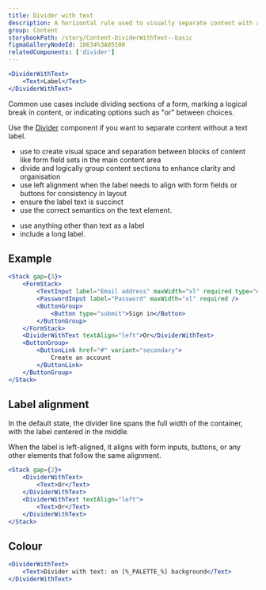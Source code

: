 ```yaml
---
title: Divider with text
description: A horizontal rule used to visually separate content with a label.
group: Content
storybookPath: /story/Content-DividerWithText--basic
figmaGalleryNodeId: 18634%3A85108
relatedComponents: ['divider']
---
```


```jsx live
<DividerWithText>
	<Text>Label</Text>
</DividerWithText>
```

Common use cases include dividing sections of a form, marking a logical break in content, or indicating options such as "or" between choices.

Use the [Divider](/components/divider) component if you want to separate content without a text label.

<DoHeading />

- use to create visual space and separation between blocks of content like form field sets in the main content area
- divide and logically group content sections to enhance clarity and organisation
- use left alignment when the label needs to align with form fields or buttons for consistency in layout
- ensure the label text is succinct
- use the correct semantics on the text element.

<DontHeading />

- use anything other than text as a label
- include a long label.

## Example

```jsx live
<Stack gap={3}>
	<FormStack>
		<TextInput label="Email address" maxWidth="xl" required type="email" />
		<PasswordInput label="Password" maxWidth="xl" required />
		<ButtonGroup>
			<Button type="submit">Sign in</Button>
		</ButtonGroup>
	</FormStack>
	<DividerWithText textAlign="left">Or</DividerWithText>
	<ButtonGroup>
		<ButtonLink href="#" variant="secondary">
			Create an account
		</ButtonLink>
	</ButtonGroup>
</Stack>
```

## Label alignment

In the default state, the divider line spans the full width of the container, with the label centered in the middle.

When the label is left-aligned, it aligns with form inputs, buttons, or any other elements that follow the same alignment.

```jsx live
<Stack gap={2}>
	<DividerWithText>
		<Text>Or</Text>
	</DividerWithText>
	<DividerWithText textAlign="left">
		<Text>Or</Text>
	</DividerWithText>
</Stack>
```

## Colour

```jsx live colorSection
<DividerWithText>
	<Text>Divider with text: on [%_PALETTE_%] background</Text>
</DividerWithText>
```
